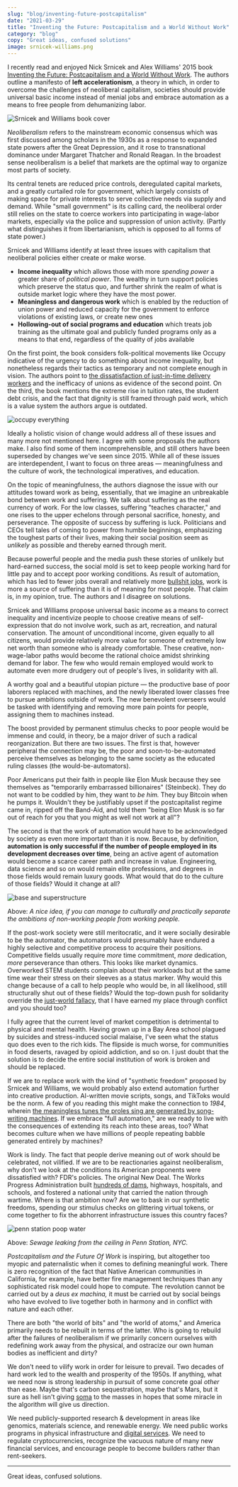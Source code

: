 ```yaml
---
slug: "blog/inventing-future-postcapitalism"
date: "2021-03-29"
title: "Inventing the Future: Postcapitalism and a World Without Work"
category: "blog"
copy: "Great ideas, confused solutions"
image: srnicek-williams.png
---
```


I recently read and enjoyed Nick Srnicek and Alex Williams' 2015 book [Inventing the Future: Postcapitalism and a World Without Work](https://www.versobooks.com/books/2315-inventing-the-future). The authors outline a manifesto of **left accelerationism**, a theory in which, in order to overcome the challenges of neoliberal capitalism, societies should provide universal basic income instead of menial jobs and embrace automation as a means to free people from dehumanizing labor.

![Srnicek and Williams book cover](srnicek-williams.png)

*Neoliberalism* refers to the mainstream economic consensus which was first discussed among scholars in the 1930s as a response to expanded state powers after the Great Depression, and it rose to transnational dominance under Margaret Thatcher and Ronald Reagan. In the broadest sense neoliberalism is a belief that markets are the optimal way to organize most parts of society.

Its central tenets are reduced price controls, deregulated capital markets, and a greatly curtailed role for government, which largely consists of making space for private interests to serve collective needs via supply and demand. While "small government" is its calling card, the neoliberal order still relies on the state to coerce workers into participating in wage-labor markets, especially via the police and suppression of union activity. (Partly what distinguishes it from libertarianism, which is opposed to all forms of state power.)

Srnicek and Williams identify at least three issues with capitalism that neoliberal policies either create or make worse.

- **Income inequality** which allows those with more *spending power* a greater share of *political power*. The wealthy in turn support policies which preserve the status quo, and further shrink the realm of what is outside market logic where they have the most power.
- **Meaningless and dangerous work** which is enabled by the reduction of union power and reduced capacity for the government to enforce violations of existing laws, or create new ones
- **Hollowing-out of social programs and education** which treats job training as the ultimate goal and publicly funded programs only as a means to that end, regardless of the quality of jobs available

On the first point, the book considers folk-political movements like Occupy indicative of the urgency to do something about income inequality, but nonetheless regards their tactics as temporary and not complete enough in vision. The authors point to [the dissatisfaction of just-in-time delivery workers](https://www.washingtonpost.com/business/2021/03/25/amazon-urine-bottle-twitter/) and the inefficacy of unions as evidence of the second point. On the third, the book mentions the extreme rise in tuition rates, the student debt crisis, and the fact that dignity is still framed through paid work, which is a value system the authors argue is outdated.

![occupy everything](occupy-everything.jpeg)

Ideally a holistic vision of change would address all of these issues and many more not mentioned here. I agree with some proposals the authors make. I also find some of them incomprehensible, and still others have been superseded by changes we've seen since 2015. While all of these issues are interdependent, I want to focus on three areas — meaningfulness and the culture of work, the technological imperatives, and education.

On the topic of meaningfulness, the authors diagnose the issue with our attitudes toward work as being, essentially, that we imagine an unbreakable bond between work and suffering. We talk about suffering as the real currency of work. For the low classes, suffering "teaches character," and one rises to the upper echelons through personal sacrifice, honesty, and perseverance. The opposite of success by suffering is luck. Politicians and CEOs tell tales of coming to power from humble beginnings, emphasizing the toughest parts of their lives, making their social position seem as *unlikely* as possible and thereby earned through merit.

Because powerful people and the media push these stories of unlikely but hard-earned success, the social mold is set to keep people working hard for little pay and to accept poor working conditions. As result of automation, which has led to fewer jobs overall and relatively more [bullshit jobs](https://en.wikipedia.org/wiki/Bullshit_Jobs), work is more a source of suffering than it is of meaning for most people. That claim is, in my opinion, true. The authors and I disagree on solutions.

Srnicek and Williams propose universal basic income as a means to correct inequality and incentivize people to choose creative means of self-expression that do not involve work, such as art, recreation, and natural conservation. The amount of unconditional income, given equally to all citizens, would provide relatively more value for someone of extremely low net worth than someone who is already comfortable. These creative, non-wage-labor paths would become the rational choice amidst shrinking demand for labor. The few who would remain employed would work to automate even more drudgery out of people's lives, in solidarity with all.

A worthy goal and a beautiful utopian picture — the productive base of poor laborers replaced with machines, and the newly liberated lower classes free to pursue ambitions outside of work. The new benevolent overseers would be tasked with identifying and removing more pain points for people, assigning them to machines instead.

The boost provided by permanent stimulus checks to poor people would be immense and could, in theory, be a major driver of such a radical reorganization. But there are two issues. The first is that, however peripheral the connection may be, the poor and soon-to-be-automated perceive themselves as belonging to the same society as the educated ruling classes (the would-be-automators).

Poor Americans put their faith in people like Elon Musk because they see themselves as "temporarily embarrassed billionaires" (Steinbeck). They do not want to be coddled by him, they want to *be him.* They buy Bitcoin when he pumps it. Wouldn't they be justifiably upset if the postcapitalist regime came in, ripped off the Band-Aid, and told them "being Elon Musk is so far out of reach for you that you might as well not work at all"?

The second is that the work of automation would have to be acknowledged by society as even more important than it is now. Because, by definition, **automation is only successful if the number of people employed in its development decreases over time**, being an active agent of automation would become a scarce career path and increase in value. Engineering, data science and so on would remain elite professions, and degrees in those fields would remain luxury goods. What would that do to the culture of those fields? Would it change at all?

![base and superstructure](base-superstructure.jpg)

Above: *A nice idea, if you can manage to culturally and practically separate the ambitions of non-working people from working people.*

If the post-work society were still meritocratic, and it were socially desirable to be the automator, the automators would presumably have endured a highly selective and competitive process to acquire their positions. Competitive fields usually require *more* time commitment, *more* dedication, *more* perseverance than others. This looks like market dynamics. Overworked STEM students complain about their workloads but at the same time wear their stress on their sleeves as a status marker. Why would this change because of a call to help people who would be, in all likelihood, still structurally shut out of these fields? Would the top-down push for solidarity override the [just-world fallacy](https://en.wikipedia.org/wiki/Just-world_hypothesis), that I have earned my place through conflict and you should too?

I fully agree that the current level of market competition is detrimental to physical and mental health. Having grown up in a Bay Area school plagued by suicides and stress-induced social malaise, I've seen what the status quo does even to the rich kids. The flipside is much worse, for communities in food deserts, ravaged by opioid addiction, and so on. I just doubt that the solution is to decide the entire social institution of work is broken and should be replaced.

If we are to replace work with the kind of "synthetic freedom" proposed by Srnicek and Williams, we would probably also extend automation further into creative production. AI-written movie scripts, songs, and TikToks would be the norm. A few of you reading this might make the connection to *1984*, wherein [the meaningless tunes the proles sing are generated by song-writing machines](https://en.wikipedia.org/wiki/Proles_(Nineteen_Eighty-Four)). If we embrace "full automation," are we ready to live with the consequences of extending its reach into these areas, too? What becomes culture when we have millions of people repeating babble generated entirely by machines?

Work is lindy. The fact that people derive meaning out of work should be celebrated, not vilified. If we are to be reactionaries against neoliberalism, why don't we look at the conditions its American proponents were dissatisfied with? FDR's policies. The original New Deal. The Works Progress Administration built [hundreds of dams](https://livingnewdeal.org/new-deal-categories/infrastructure/dams/), highways, hospitals, and schools, and fostered a national unity that carried the nation through wartime. Where is that ambition now? Are we to bask in our synthetic freedoms, spending our stimulus checks on glittering virtual tokens, or come together to fix the abhorrent infrastructure issues this country faces?

![penn station poop water](penn-station.png)

Above: *Sewage leaking from the ceiling in Penn Station, NYC.*

*Postcapitalism and the Future Of Work* is inspiring, but altogether too myopic and paternalistic when it comes to defining meaningful work. There is zero recognition of the fact that Native American communities in California, for example, have better fire management techniques than any sophisticated risk model could hope to compute. The revolution cannot be carried out by a *deus ex machina,* it must be carried out by social beings who have evolved to live together both in harmony and in conflict with nature and each other.

There are both "the world of bits" and "the world of atoms," and America primarily needs to be rebuilt in terms of the latter. Who is going to rebuild after the failures of neoliberalism if we primarily concern ourselves with redefining work away from the physical, and ostracize our own human bodies as inefficient and dirty?

We don't need to vilify work in order for leisure to prevail. Two decades of hard work led to the wealth and prosperity of the 1950s. If anything, what we need now is strong leadership in pursuit of some concrete goal *other* than ease. Maybe that's carbon sequestration, maybe that's Mars, but it sure as hell isn't giving [soma](https://en.wikipedia.org/wiki/Brave_New_World#Plot) to the masses in hopes that some miracle in the algorithm will give us direction.

We need publicly-supported research & development in areas like genomics, materials science, and renewable energy. We need public works programs in physical infrastructure and [digital services](https://www.usds.gov/). We need to regulate cryptocurrencies, recognize the vacuous nature of many new financial services, and encourage people to become builders rather than rent-seekers.

---

Great ideas, confused solutions.

